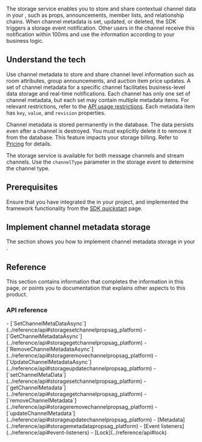 
The <Vg k="SIG"/> storage service enables you to store and share contextual channel data in your <Vpl k="CLIENT"/>, such as props, announcements, member lists, and relationship chains. When channel metadata is set, updated, or deleted, the SDK triggers a storage event notification. Other users in the channel receive this notification within 100ms and use the information according to your business logic. 

## Understand the tech

Use channel metadata to store and share channel level information such as room attributes, group announcements, and auction item price updates. A set of channel metadata for a specific channel facilitates business-level data storage and real-time notifications. Each channel has only one set of channel metadata, but each set may contain multiple metadata items. For relevant restrictions, refer to the [API usage restrictions](../reference/limitations). Each metadata item has `key`, `value`, and `revision` properties.

Channel metadata is stored permanently in the <Vg k="SIG" /> database. The data persists even after a channel is destroyed. You must explicitly delete it to remove it from the database. This feature impacts your storage billing. Refer to [Pricing](../overview/pricing) for details.

The storage service is available for both message channels and stream channels. Use the `channelType` parameter in the storage event to determine the channel type.

## Prerequisites

Ensure that you have integrated the <Vpd k="SDK" /> in your project, and implemented the framework functionality from the [SDK quickstart](../get-started/sdk-quickstart) page.

## Implement channel metadata storage

The section shows you how to implement channel metadata storage in your <Vpd k="NAME" /> <Vpl k="CLIENT" />.
<ProjectImplement />

## Reference

This section contains information that completes the information in this page, or points you to documentation that explains other aspects to this product.

### API reference

<PlatformWrapper platform="unity">
- [`SetChannelMetaDataAsync`](../reference/api#storagesetchannelpropsag_platform)
- [`GetChannelMetadata​Async`](../reference/api#storagegetchannelpropsag_platform)
- [`RemoveChannelMetadataAsync​`](../reference/api#storageremovechannelpropsag_platform)
- [`UpdateChannelMetadata​Async`](../reference/api#storageupdatechannelpropsag_platform)
</PlatformWrapper>
<PlatformWrapper notAllowed="unity">
- [`setChannelMetaData`](../reference/api#storagesetchannelpropsag_platform)
- [`getChannelMetadata​`](../reference/api#storagegetchannelpropsag_platform)
- [`removeChannelMetadata​`](../reference/api#storageremovechannelpropsag_platform)
- [`updateChannelMetadata​`](../reference/api#storageupdatechannelpropsag_platform)
</PlatformWrapper>
- [Metadata](../reference/api#storagemetadatapropsag_platform)
- [Event listeners](../reference/api#event-listeners)
- [Lock](../reference/api#lock)
